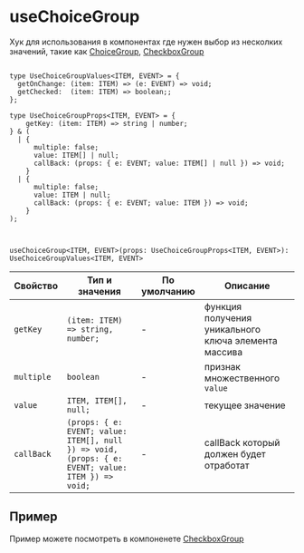 <Meta title="Hooks|useChoiceGroup" id="useChoiceGroup" />

# useChoiceGroup

Хук для использования в компонентах где нужен выбор из несколких значений,
такие как [ChoiceGroup](/?path=/docs/components-choicegroup--playgrounds),
[CheckboxGroup](/?path=/docs/components-checkboxgroup--playground)

```tsx

type UseChoiceGroupValues<ITEM, EVENT> = {
  getOnChange: (item: ITEM) => (e: EVENT) => void;
  getChecked:  (item: ITEM) => boolean;;
};

type UseChoiceGroupProps<ITEM, EVENT> = {
    getKey: (item: ITEM) => string | number;
} & (
  | {
      multiple: false;
      value: ITEM[] | null;
      callBack: (props: { e: EVENT; value: ITEM[] | null }) => void;
    }
  | {
      multiple: false;
      value: ITEM | null;
      callBack: (props: { e: EVENT; value: ITEM }) => void;
    }
);



useChoiceGroup<ITEM, EVENT>(props: UseChoiceGroupProps<ITEM, EVENT>): UseChoiceGroupValues<ITEM, EVENT>
```

| Свойство   | Тип и значения                                                                                    | По умолчанию | Описание                                             |
| ---------- | ------------------------------------------------------------------------------------------------- | ------------ | ---------------------------------------------------- |
| `getKey`   | `(item: ITEM) => string, number;`                                                                 | -            | функция получения уникального ключа элемента массива |
| `multiple` | `boolean`                                                                                         | -            | признак множественного `value`                       |
| `value`    | `ITEM, ITEM[], null;`                                                                             | -            | текущее значение                                     |
| `callBack` | `(props: { e: EVENT; value: ITEM[], null }) => void, (props: { e: EVENT; value: ITEM }) => void;` | -            | callBack который должен будет отработат              |

## Пример

Пример можете посмотреть в компоненете [CheckboxGroup](https://github.com/gazprom-neft/consta-uikit/blob/master/src/components/CheckboxGroup/CheckboxGroup.tsx)
